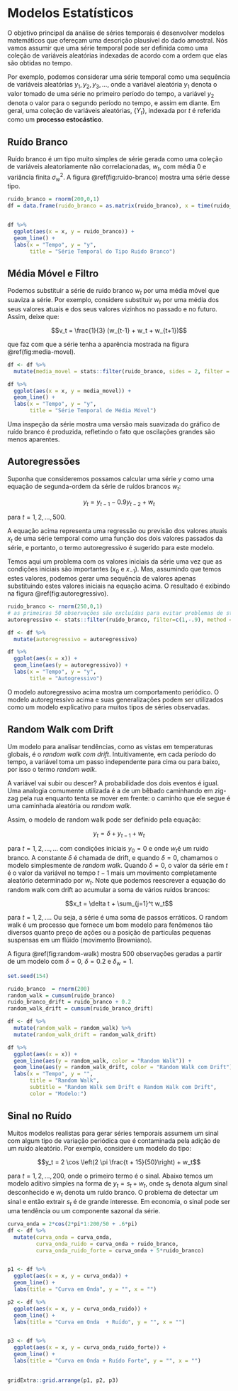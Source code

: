 # Modelos Estatísticos

O objetivo principal da análise de séries temporais é desenvolver modelos matemáticos que ofereçam uma descrição plausível do dado amostral. Nós vamos assumir que uma série temporal pode ser definida como uma coleção de variáveis aleatórias indexadas de acordo com a ordem que elas são obtidas no tempo. 

Por exemplo, podemos considerar uma série temporal como uma sequência de variáveis aleatórias $y_1, y_2, y_3, ...$, onde a variável aleatória $y_1$ denota o valor tomado de uma série no primeiro período do tempo, a variável $y_2$ denota o valor para o segundo período no tempo, e assim em diante.  Em geral, uma coleção de variáveis aleatórias, $\{Y_t\}$, indexada por $t$ é referida como um **processo estocástico**. 


## Ruído Branco

Ruído branco é um tipo muito simples de série gerada como uma coleção de variáveis aleatoriamente não correlacionadas, $w_t$, com média 0 e variância finita $\sigma^2_w$. A figura \@ref(fig:ruido-branco) mostra uma série desse tipo.


```r
ruido_branco = rnorm(200,0,1)
df = data.frame(ruido_branco = as.matrix(ruido_branco), x = time(ruido_branco)) 


df %>% 
  ggplot(aes(x = x, y = ruido_branco)) +
  geom_line() + 
  labs(x = "Tempo", y = "y",
       title = "Série Temporal do Tipo Ruido Branco")

```


## Média Móvel e Filtro

Podemos substituir a série de ruído branco $w_t$ por uma média móvel que suaviza a série. Por exemplo, considere substituir $w_t$ por uma média dos seus valores atuais e dos seus valores vizinhos no passado e no futuro. Assim, deixe que:

$$v_t = \frac{1}{3} (w_{t-1} + w_t + w_{t+1})$$

que faz com que a série tenha a aparência mostrada na figura \@ref(fig:media-movel). 

```r
df <- df %>% 
  mutate(media_movel = stats::filter(ruido_branco, sides = 2, filter = rep(1/3, 3)))

df %>% 
  ggplot(aes(x = x, y = media_movel)) +
  geom_line() + 
  labs(x = "Tempo", y = "y",
       title = "Série Temporal de Média Móvel")

```

Uma inspeção da série mostra uma versão mais suavizada do gráfico de ruído branco é produzida, refletindo o fato que oscilações grandes são menos aparentes. 

## Autoregressões

Suponha que consideremos possamos calcular uma série $y$ como uma equação de segunda-ordem da série de ruídos brancos $w_t$:

$$y_t = y_{t-1} - 0.9y_{t-2} + w_t$$

para $t=1,2,...,500$. 

A equação acima representa uma regressão ou previsão dos valores atuais $x_t$ de uma série temporal como uma função dos dois valores passados da série, e portanto, o termo autoregressivo é sugerido para este modelo. 

Temos aqui um problema com os valores iniciais da série uma vez que as condições iniciais são importantes ($x_0$ e $x_{-1}$). Mas, assumindo que temos estes valores, podemos gerar uma sequência de valores apenas substituindo estes valores iniciais na equação acima. O resultado é exibindo na figura \@ref(fig:autoregressivo).

```r
ruido_branco <- rnorm(250,0,1)
# as primeiras 50 observações são excluídas para evitar problemas de startup
autoregressivo <- stats::filter(ruido_branco, filter=c(1,-.9), method = "recursive")[-(1:50)]

df <- df %>% 
  mutate(autoregressivo = autoregressivo)

df %>% 
  ggplot(aes(x = x)) +
  geom_line(aes(y = autoregressivo)) + 
  labs(x = "Tempo", y = "y",
       title = "Autogressivo")


```

O modelo autoregressivo acima mostra um comportamento periódico. O modelo autoregressivo acima e suas generalizações podem ser utilizados como um modelo explicativo para muitos tipos de séries observadas.


## Random Walk com Drift

Um modelo para analisar tendências, como as vistas em temperaturas globais, é o _random walk com drift_. Intuitivamente, em cada período do tempo, a variável toma um passo independente para cima ou para baixo, por isso o termo *random walk*. 

A variável vai subir ou descer? A probabilidade dos dois eventos é igual. Uma analogia comumente utilizada é a de um bêbado caminhando em zig-zag pela rua enquanto tenta se mover em frente: o caminho que ele segue é uma caminhada aleatória ou _random walk_. 

Assim, o modelo de random walk pode ser definido pela equação:

$$y_t = \delta + y_{t-1} + w_t$$

para $t = 1,2,...,...$ com condições iniciais $y_0 = 0$ e onde $w_t$é um ruido branco. A constante $\delta$ é chamada de drift, e quando $\delta = 0$, chamamos o modelo simplesmente de *random walk*.  Quando $\delta =0$, o valor da série em $t$ é o valor da variável no tempo $t-1$ mais um movimento completamente aleatório determinado por $w_t$.  Note que podemos reescrever a equação do random walk com drift ao acumular a soma de vários ruídos brancos:

$$x_t = \delta t + \sum_{j=1}^t w_t$$

para $t = 1,2,...$. Ou seja, a série é uma soma de passos erráticos. O random walk é um processo que fornece um bom modelo para fenômenos tão diversos quanto preço de ações ou a posição de particulas pequenas suspensas em um flúido (movimento Browniano).

A figura \@ref(fig:random-walk) mostra 500 observações geradas a partir de um modelo com $\delta= 0$, $\delta = 0.2$ e  $\delta_w = 1$. 

```r
set.seed(154)

ruido_branco  = rnorm(200)
random_walk = cumsum(ruido_branco)
ruido_branco_drift = ruido_branco + 0.2
random_walk_drift = cumsum(ruido_branco_drift)

df <- df %>% 
  mutate(random_walk = random_walk) %>% 
  mutate(random_walk_drift = random_walk_drift)

df %>% 
  ggplot(aes(x = x)) + 
  geom_line(aes(y = random_walk, color = "Random Walk")) +
  geom_line(aes(y = random_walk_drift, color = "Random Walk com Drift")) +
  labs(x = "Tempo", y = "",
       title = "Random Walk",
       subtitle = "Random Walk sem Drift e Random Walk com Drift",
       color = "Modelo:")

```


## Sinal no Ruído

Muitos modelos realistas para gerar séries temporais assumem um sinal com algum tipo de variação periódica que é contaminada pela adição de um ruído aleatório. Por exemplo, considere um modelo do tipo:

$$y_t = 2 \cos \left(2 \pi \frac{t + 15}{50}\right) + w_t$$

para $t = 1,2,...,200$, onde o primeiro termo é o sinal. Abaixo temos um modelo aditivo simples na forma de $y_t = s_t + w_t$, onde $s_t$ denota algum sinal desconhecido e $w_t$ denota um ruído branco. O problema de detectar um sinal e então extrair $s_t$ é de grande interesse. Em economia, o sinal pode ser uma tendência ou um componente sazonal da série. 


```r
curva_onda = 2*cos(2*pi*1:200/50 + .6*pi)
df <- df %>% 
  mutate(curva_onda = curva_onda,
         curva_onda_ruido = curva_onda + ruido_branco,
         curva_onda_ruido_forte = curva_onda + 5*ruido_branco)


p1 <- df %>% 
  ggplot(aes(x = x, y = curva_onda)) +
  geom_line() +
  labs(title = "Curva em Onda", y = "", x = "")

p2 <- df %>% 
  ggplot(aes(x = x, y = curva_onda_ruido)) + 
  geom_line() +
  labs(title = "Curva em Onda  + Ruído", y = "", x = "")


p3 <- df %>% 
  ggplot(aes(x = x, y = curva_onda_ruido_forte)) +
  geom_line() +
  labs(title = "Curva em Onda + Ruído Forte", y = "", x = "")

  
gridExtra::grid.arrange(p1, p2, p3)

```

